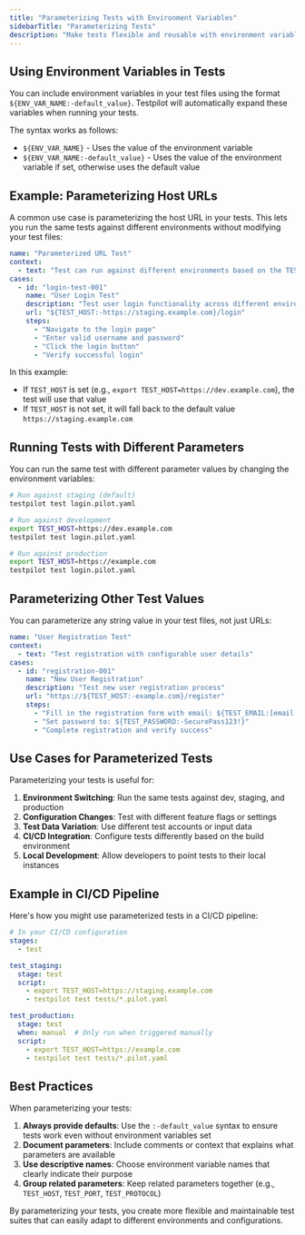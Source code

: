 ```yaml
---
title: "Parameterizing Tests with Environment Variables"
sidebarTitle: "Parameterizing Tests"
description: "Make tests flexible and reusable with environment variables. Run the same tests across staging, development, and production environments."
---
```


## Using Environment Variables in Tests[​](#using-environment-variables-in-tests "Direct link to Using Environment Variables in Tests")

You can include environment variables in your test files using the format
`${ENV_VAR_NAME:-default_value}`. Testpilot will automatically expand these variables when running
your tests.

The syntax works as follows:

- `${ENV_VAR_NAME}` - Uses the value of the environment variable
- `${ENV_VAR_NAME:-default_value}` - Uses the value of the environment variable if set, otherwise
  uses the default value

## Example: Parameterizing Host URLs[​](#example-parameterizing-host-urls "Direct link to Example: Parameterizing Host URLs")

A common use case is parameterizing the host URL in your tests. This lets you run the same tests
against different environments without modifying your test files:

```yaml
name: "Parameterized URL Test"
context:
  - text: "Test can run against different environments based on the TEST_HOST environment variable"
cases:
  - id: "login-test-001"
    name: "User Login Test"
    description: "Test user login functionality across different environments"
    url: "${TEST_HOST:-https://staging.example.com}/login"
    steps:
      - "Navigate to the login page"
      - "Enter valid username and password"
      - "Click the login button"
      - "Verify successful login"
```

In this example:

- If `TEST_HOST` is set (e.g., `export TEST_HOST=https://dev.example.com`), the test will use that
  value
- If `TEST_HOST` is not set, it will fall back to the default value `https://staging.example.com`

## Running Tests with Different Parameters[​](#running-tests-with-different-parameters "Direct link to Running Tests with Different Parameters")

You can run the same test with different parameter values by changing the environment variables:

```bash
# Run against staging (default)
testpilot test login.pilot.yaml

# Run against development
export TEST_HOST=https://dev.example.com
testpilot test login.pilot.yaml

# Run against production
export TEST_HOST=https://example.com
testpilot test login.pilot.yaml
```

## Parameterizing Other Test Values[​](#parameterizing-other-test-values "Direct link to Parameterizing Other Test Values")

You can parameterize any string value in your test files, not just URLs:

```yaml
name: "User Registration Test"
context:
  - text: "Test registration with configurable user details"
cases:
  - id: "registration-001"
    name: "New User Registration"
    description: "Test new user registration process"
    url: "https://${TEST_HOST:-example.com}/register"
    steps:
      - "Fill in the registration form with email: ${TEST_EMAIL:[email protected]}"
      - "Set password to: ${TEST_PASSWORD:-SecurePass123!}"
      - "Complete registration and verify success"
```

## Use Cases for Parameterized Tests[​](#use-cases-for-parameterized-tests "Direct link to Use Cases for Parameterized Tests")

Parameterizing your tests is useful for:

1. **Environment Switching**: Run the same tests against dev, staging, and production
2. **Configuration Changes**: Test with different feature flags or settings
3. **Test Data Variation**: Use different test accounts or input data
4. **CI/CD Integration**: Configure tests differently based on the build environment
5. **Local Development**: Allow developers to point tests to their local instances

## Example in CI/CD Pipeline[​](#example-in-cicd-pipeline "Direct link to Example in CI/CD Pipeline")

Here's how you might use parameterized tests in a CI/CD pipeline:

```yaml
# In your CI/CD configuration
stages:
  - test

test_staging:
  stage: test
  script:
    - export TEST_HOST=https://staging.example.com
    - testpilot test tests/*.pilot.yaml

test_production:
  stage: test
  when: manual  # Only run when triggered manually
  script:
    - export TEST_HOST=https://example.com
    - testpilot test tests/*.pilot.yaml
```

## Best Practices[​](#best-practices "Direct link to Best Practices")

When parameterizing your tests:

1. **Always provide defaults**: Use the `:-default_value` syntax to ensure tests work even without
   environment variables set
2. **Document parameters**: Include comments or context that explains what parameters are available
3. **Use descriptive names**: Choose environment variable names that clearly indicate their purpose
4. **Group related parameters**: Keep related parameters together (e.g., `TEST_HOST`, `TEST_PORT`,
   `TEST_PROTOCOL`)

By parameterizing your tests, you create more flexible and maintainable test suites that can easily
adapt to different environments and configurations.
